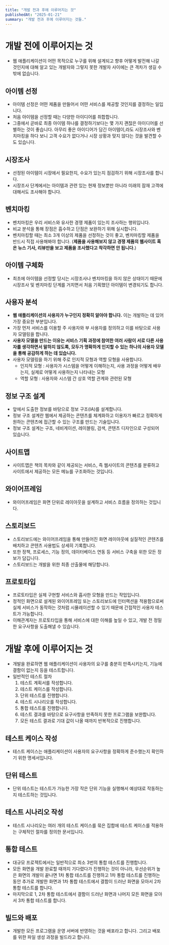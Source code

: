 ```yaml
---
title: "개발 전과 후에 이루어지는 것"
publishedAt: "2025-01-21"
summary: "개발 전과 후에 이루어지는 것들."
---
```


# 개발 전에 이루어지는 것

- 웹 애플리케이션이 어떤 목적으로 누구를 위해 설계되고 향후 어떻게 발전해 나갈 것인지에 대해 알고 있는 개발자와 그렇지 못한 개발자 사이에는 큰 격차가 생길 수 밖에 없습니다.

## 아이템 선정

- 아이템 선정은 어떤 제품을 만들어서 어떤 서비스를 제공할 것인지를 결정하는 일입니다.
- 처음 아이템을 선정할 때는 다양한 아이디어를 취합합니다.
- 그중에서 곧바로 최종 아이템 하나를 결정하기보다는 몇 가지 괜찮은 아이디어를 선별하는 것이 좋습니다. 아무리 좋은 아이디어가 담긴 아이템이,라도 시장조사와 벤치마킹을 하다 보니 고객 수요가 없다거나 시장 상황과 맞지 않다는 것을 발견할 수도 있습니다.

## 시장조사

- 선정된 아이템이 시장에서 필요한지, 수요가 있는지 점검하기 위해 시장조사를 합니다.
- 시장조사 단계에서는 아이템과 관련 있는 현재 정보뿐만 아니라 미래의 잠재 고객에 대해서도 조사해야 합니다.

## 벤치마킹

- 벤치마킹은 우리 서비스와 유사한 경쟁 제품이 있는지 조사하는 행위입니다.
- 비교 분석을 통해 장점은 흡수하고 단점은 보완하기 위해 실시합니다.
- 벤치마킹할 때는 최소 3개 이상의 제품을 선정하는 것이 좋고, 벤치마킹할 제품을 반드시 직접 사용해봐야 합니다. (**제품을 사용해보지 않고 경쟁 제품의 웹사이트 혹은 뉴스 기사, 리뷰만을 보고 제품을 조사했다고 착각하면 안 됩니다.**)

## 아이템 구체화

- 최초에 아이템을 선정할 당시는 시장조사나 벤치마킹을 하지 않은 상태이기 때문에 시장조사 및 벤치마킹 단계를 거치면서 처음 기획했던 아이템이 변경되기도 합니다.

## 사용자 분석

- **웹 애플리케이션의 사용자가 누구인지 정확히 알아야 합니다.** 이는 개발하는 데 있어 가장 중요한 부분입니다.
- 가장 먼저 서비스를 이용할 주 사용자와 부 사용자를 정의하고 이를 바탕으로 사용자 모델링을 합니다.
- **사용자 모델을 만드는 이유는 서비스 기획 과정에 참여한 여러 사람이 서로 다른 사용자를 생각하면서 말하지 않도록, 모두가 명확하게 인지할 수 있는 하나의 사용자 모델을 통해 공감하게 하는 데 있습니다.**
- 사용자 모델링을 하기 위해 주로 인지적 모형과 역할 모형을 사용합니다.
  - 인지적 모형 : 사용자가 시스템을 어떻게 이해하는지, 사용 과정을 어떻게 배우는지, 실제로 어떻게 사용하는지 나타내는 모형
  - 역할 모형 : 사용자와 시스템 간 상호 역할 관계와 관련된 모형

## 정보 구조 설계

- 앞에서 도출한 정보를 바탕으로 정보 구조(IA)를 설계합니다.
- 정보 구조 설계란 웹에서 제공하는 콘텐츠를 체계화하고 이용자가 빠르고 정확하게 원하는 콘텐츠에 접근할 수 있는 구조를 만드는 기술입니다.
- 정보 구조 설계는 구조, 네비게이션, 레이블링, 검색, 콘텐츠 디자인으로 구성되어 있습니다.

## 사이트맵

- 사이트맵은 책의 목차와 같이 제공되는 서비스, 즉 웹사이트의 콘텐츠를 분류하고 사이트에서 제공하는 모든 메뉴를 구조화하는 것입니다.

## 와이어프레임

- 와이어프레임은 화면 단위로 레이아웃을 설계하고 서비스 흐름을 정의하는 것입니다.

## 스토리보드

- 스토리보드에는 와이어프레임을 통해 만들어진 화면 레이아웃에 실질적인 콘텐츠를 배치하고 콘텐츠 사용법도 상세히 기록합니다.
- 또한 정책, 프로세스, 기능 정의, 데이터베이스 연동 등 서비스 구축을 위한 모든 정보가 담깁니다.
- 스토리보드는 개발을 위한 최종 산출물에 해당합니다.

## 프로토타입

- 프로토타입은 실제 구현할 서비스와 흡사한 모형을 만드는 작업입니다.
- 정적인 화면으로 설계된 와이어프레임 또는 스토리보드에 인터랙션을 적용함으로써 실제 서비스가 동작하는 것처럼 시뮬레이션할 수 있기 때문에 간접적인 사용자 테스트가 가능합니다.
- 이해관계자는 프로토타입을 통해 서비스에 대한 이해를 높일 수 있고, 개발 전 정밀한 요구사항을 도출해낼 수 있습니다.

# 개발 후에 이루어지는 것

- 개발을 완료하면 웹 애플리케이션이 사용자의 요구를 충분히 만족시키는지, 기능에 결함이 없는지 등을 테스트합니다.
- 일반적인 테스트 절차
  1. 테스트 계획서를 작성합니다.
  2. 테스트 케이스를 작성합니다.
  3. 단위 테스트를 진행합니다.
  4. 테스트 시나리오를 작성합니다.
  5. 통합 테스트를 진행합니다.
  6. 테스트 결과를 바탕으로 요구사항을 만족하지 못한 프로그램을 보완합니다.
  7. 모든 테스트 결과로 기대 값이 나올 때까지 반복적으로 진행합니다.

## 테스트 케이스 작성

- 테스트 케이스는 애플리케이션이 사용자의 요구사항을 정확하게 준수했는지 확인하기 위한 명세서입니다.

## 단위 테스트

- 단위 테스트는 테스트가 가능한 가장 작은 단위 기능을 실행해서 예상대로 작동하는지 테스트하는 것입니다.

## 테스트 시나리오 작성

- 테스트 시나리오는 여러 개의 테스트 케이스를 묶은 집합에 테스트 케이스를 적용하는 구체적인 절차를 정의한 문서입니다.

## 통합 테스트

- 대규모 프로젝트에서는 일반적으로 최소 3번의 통합 테스트를 진행합니다.
- 모든 화면을 개발 완료할 때까지 기다렸다가 진행하는 것이 아니라, 우선순위가 높은 화면의 개발이 끝나면 1차 통합 테스트를 진행하고 1차 통합 테스트를 진행하는 동안 추가로 개발한 화면과 1차 통합 테스트에서 결함이 드러난 화면을 모아서 2차 통합 테스트를 합니다.
- 마지막으로 1, 2차 통합 테스트에서 결함이 드러난 화면과 나머지 모든 화면을 모아서 3차 통합 테스트를 합니다.

## 빌드와 배포

- 개발한 모든 프로그램을 운영 서버에 반영하는 것을 배포라고 합니다. 그리고 배포를 위한 파일 생성 과정을 빌드라고 합니다.
